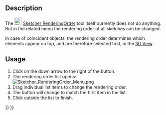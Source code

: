 <languages/>

{{Docnav
|[[Sketcher_Snap|Toggle Snap]]
|[[Sketcher_StopOperation|Stop Operation]]
|[[Sketcher_Workbench|Sketcher]]
|IconL=Sketcher_Snap.svg
|IconR=Sketcher_StopOperation.svg
|IconC=Workbench_Sketcher.svg
}}

{{GuiCommand
|Name=Sketcher RenderingOrder
|Workbenches=[[Sketcher_Workbench|Sketcher]]
|Version=0.21
}}

== Description ==

The [[Image:Sketcher_RenderingOrder.svg|24px]] [[Sketcher_RenderingOrder|Sketcher RenderingOrder]] tool itself currently does not do anything. But in the related menu the rendering order of all sketches can be changed.

In case of coincident objects, the rendering order determines which elements appear on top, and are therefore selected first, in the [[3D_View|3D View]].

== Usage ==

# Click on the down arrow to the right of the {{Button|[[Image:Sketcher_RenderingOrder.svg|16px]] [[Sketcher_RenderingOrder|Rendering Order]]}} button.
# The rendering order list opens:<br>[[File:Sketcher_RenderingOrder_Menu.png]]
# Drag individual list items to change the rendering order.
# The button will change to match the first item in the list.
# Click outside the list to finish.


{{Docnav
|[[Sketcher_Snap|Toggle Snap]]
|[[Sketcher_StopOperation|Stop Operation]]
|[[Sketcher_Workbench|Sketcher]]
|IconL=Sketcher_Snap.svg
|IconR=Sketcher_StopOperation.svg
|IconC=Workbench_Sketcher.svg
}}

{{Sketcher_Tools_navi{{#translation:}}}}
{{Userdocnavi{{#translation:}}}}